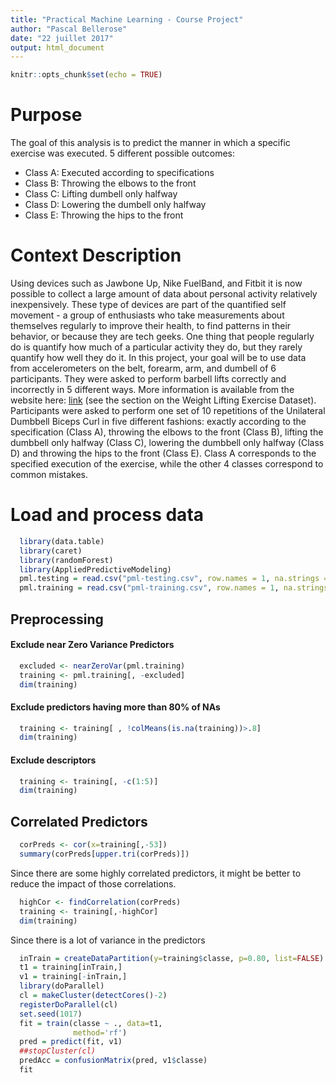 ```yaml
---
title: "Practical Machine Learning - Course Project"
author: "Pascal Bellerose"
date: "22 juillet 2017"
output: html_document
---
```


```r
knitr::opts_chunk$set(echo = TRUE)
```

# Purpose
The goal of this analysis is to predict the manner in which a specific exercise was executed.  5 different possible outcomes:  

* Class A: Executed according to specifications
* Class B: Throwing the elbows to the front
* Class C: Lifting dumbell only halfway
* Class D: Lowering the dumbell only halfway
* Class E: Throwing the hips to the front

# Context Description
Using devices such as Jawbone Up, Nike FuelBand, and Fitbit it is now possible to collect a large amount of data about personal activity relatively inexpensively. These type of devices are part of the quantified self movement - a group of enthusiasts who take measurements about themselves regularly to improve their health, to find patterns in their behavior, or because they are tech geeks. One thing that people regularly do is quantify how much of a particular activity they do, but they rarely quantify how well they do it. In this project, your goal will be to use data from accelerometers on the belt, forearm, arm, and dumbell of 6 participants. They were asked to perform barbell lifts correctly and incorrectly in 5 different ways. More information is available from the website here: [link](http://groupware.les.inf.puc-rio.br/har) (see the section on the Weight Lifting Exercise Dataset).  
Participants were asked to perform one set of 10 repetitions
of the Unilateral Dumbbell Biceps Curl in five different fashions:
exactly according to the specification (Class A), throwing
the elbows to the front (Class B), lifting the dumbbell
only halfway (Class C), lowering the dumbbell only halfway
(Class D) and throwing the hips to the front (Class E). Class
A corresponds to the specified execution of the exercise,
while the other 4 classes correspond to common mistakes.

# Load and process data

```r
  library(data.table)
  library(caret)
  library(randomForest)
  library(AppliedPredictiveModeling)
  pml.testing = read.csv("pml-testing.csv", row.names = 1, na.strings = c("NA","#DIV/0!"))
  pml.training = read.csv("pml-training.csv", row.names = 1, na.strings = c("NA","#DIV/0!"))
```


## Preprocessing

  
#### Exclude near Zero Variance Predictors
```r
  excluded <- nearZeroVar(pml.training)
  training <- pml.training[, -excluded]
  dim(training)
```
#### Exclude predictors having more than 80% of NAs
```r
  training <- training[ , !colMeans(is.na(training))>.8]
  dim(training)
```

#### Exclude descriptors
```r
  training <- training[, -c(1:5)]
  dim(training)
```


## Correlated Predictors
```r
  corPreds <- cor(x=training[,-53])
  summary(corPreds[upper.tri(corPreds)])
```
  
Since there are some highly correlated predictors, it might be better to reduce the impact of those correlations.  
  
```r
  highCor <- findCorrelation(corPreds)
  training <- training[,-highCor]
  dim(training)
```

Since there is a lot of variance in the predictors
```r
  inTrain = createDataPartition(y=training$classe, p=0.80, list=FALSE)
  t1 = training[inTrain,]
  v1 = training[-inTrain,]
  library(doParallel)
  cl = makeCluster(detectCores()-2)
  registerDoParallel(cl)
  set.seed(1017)
  fit = train(classe ~ ., data=t1, 
              method='rf')
  pred = predict(fit, v1)
  ##stopCluster(cl)
  predAcc = confusionMatrix(pred, v1$classe)
  fit
```




